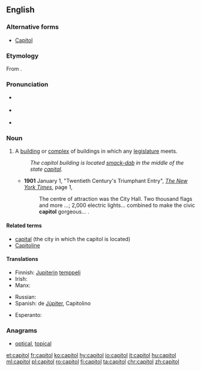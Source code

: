 {{also|Capitol}}
==English==

===Alternative forms===
* {{sense|Washington D.C. building for U.S. Congress}} [[Capitol]] {{qualifier|usually capitalized}}

===Etymology===
From {{etyl|la|en}} {{m|la|capitōlium}}.

===Pronunciation===
* {{a|UK}} {{IPA|/ˈkæp.ɪ.təl/|lang=en}}
* {{a|US}} {{IPA|[ˈkæpɨɾəɫ]|lang=en}}
* {{homophones|lang=en|capital}}

===Noun===
{{en-noun}}

# A [[building]] or [[complex]] of buildings in which any [[legislature]] meets.
#: ''The capitol building is located [[smack-dab]] in the middle of the state [[capital]].''
#* '''1901''' January 1, "Twentieth Century's Triumphant Entry", ''[[w:The New York Times|The New York Times]]'', page 1,<!--confirmed on microfilm-->
#*: The centre<!--sic--> of attraction was the City Hall. Two thousand flags and more&nbsp;...; 2,000 electric lights... combined to make the civic '''capitol''' gorgeous...&nbsp;.

====Related terms====
* [[capital]] (the city in which the capitol is located)
* [[Capitoline]]

====Translations====
{{trans-see|the building in Washington, D.C.|Capitol}}
{{trans-top|temple of Jupiter in Rome}}
* Finnish: [[Jupiter]]in [[temppeli]]
* Irish: {{t|ga|an Caipeatól|m}}
* Manx: {{t|gv|Çhiamble Yupiter|m}}
{{trans-mid}}
* Russian: {{t|ru|Капито́лий|m|sc=Cyrl|tr=Kapitólij}}
* Spanish: {{t+|es|templo|alt=Templo}} de [[Júpiter]], Capitolino
{{trans-bottom}}
{{trans-top|building where legislature meets}}
{{trans-bottom}}

{{checktrans-top}}
* Esperanto: {{t-check|eo|kapitolo}}
{{trans-mid}}
{{trans-bottom}}

===Anagrams===
* [[optical#English|optical]], [[topical#English|topical]]

[[et:capitol]]
[[fr:capitol]]
[[ko:capitol]]
[[hy:capitol]]
[[io:capitol]]
[[it:capitol]]
[[hu:capitol]]
[[ml:capitol]]
[[pl:capitol]]
[[ro:capitol]]
[[fi:capitol]]
[[ta:capitol]]
[[chr:capitol]]
[[zh:capitol]]
